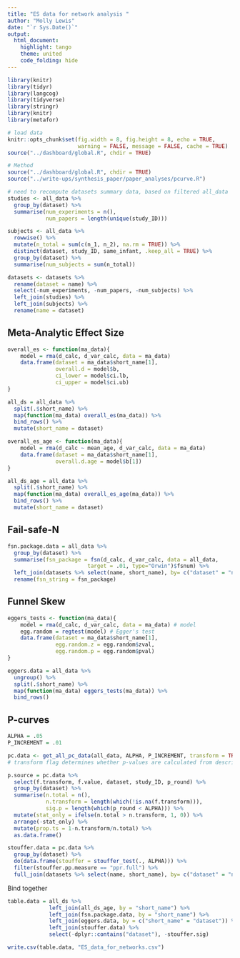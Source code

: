 ```yaml
---
title: "ES data for network analysis "
author: "Molly Lewis"
date: "`r Sys.Date()`"
output:
  html_document:
    highlight: tango
    theme: united
    code_folding: hide
---
```

  
```r
library(knitr)
library(tidyr)
library(langcog)
library(tidyverse)
library(stringr)
library(knitr)
library(metafor)

# load data
knitr::opts_chunk$set(fig.width = 8, fig.height = 8, echo = TRUE,
                      warning = FALSE, message = FALSE, cache = TRUE)
source("../dashboard/global.R", chdir = TRUE)
```


```r
# Method
source("../dashboard/global.R", chdir = TRUE)
source("../write-ups/synthesis_paper/paper_analyses/pcurve.R")

# need to recompute datasets summary data, based on filtered all_data
studies <- all_data %>%
  group_by(dataset) %>%
  summarise(num_experiments = n(),
            num_papers = length(unique(study_ID)))

subjects <- all_data %>%
  rowwise() %>%
  mutate(n_total = sum(c(n_1, n_2), na.rm = TRUE)) %>%
  distinct(dataset, study_ID, same_infant, .keep_all = TRUE) %>%
  group_by(dataset) %>%
  summarise(num_subjects = sum(n_total))

datasets <- datasets %>%
  rename(dataset = name) %>%
  select(-num_experiments, -num_papers, -num_subjects) %>%
  left_join(studies) %>%
  left_join(subjects) %>%
  rename(name = dataset)
```


## Meta-Analytic Effect Size
```r
overall_es <- function(ma_data){
    model = rma(d_calc, d_var_calc, data = ma_data)
    data.frame(dataset = ma_data$short_name[1],
               overall.d = model$b,
               ci_lower = model$ci.lb,
               ci_upper = model$ci.ub)
}

all_ds = all_data %>%
  split(.$short_name) %>%
  map(function(ma_data) overall_es(ma_data)) %>%
  bind_rows() %>%
  mutate(short_name = dataset)

overall_es_age <- function(ma_data){
    model = rma(d_calc ~ mean_age, d_var_calc, data = ma_data)
    data.frame(dataset = ma_data$short_name[1],
               overall.d.age = model$b[1])
}

all_ds_age = all_data %>%
  split(.$short_name) %>%
  map(function(ma_data) overall_es_age(ma_data)) %>%
  bind_rows() %>%
  mutate(short_name = dataset)
```

## Fail-safe-N
```r
fsn.package.data = all_data %>%
  group_by(dataset) %>%
  summarise(fsn_package = fsn(d_calc, d_var_calc, data = all_data, 
                         target = .01, type="Orwin")$fsnum) %>%
  left_join(datasets %>% select(name, short_name), by= c("dataset" = "name")) %>%
  rename(fsn_string = fsn_package)
```

## Funnel Skew
```r
eggers_tests <- function(ma_data){
    model = rma(d_calc, d_var_calc, data = ma_data) # model
    egg.random = regtest(model) # Egger's test
    data.frame(dataset = ma_data$short_name[1],
               egg.random.z = egg.random$zval,
               egg.random.p = egg.random$pval)
}

eggers.data = all_data %>%
  ungroup() %>%
  split(.$short_name) %>%
  map(function(ma_data) eggers_tests(ma_data)) %>%
  bind_rows()
```


## P-curves
```r
ALPHA = .05
P_INCREMENT = .01 

pc.data <- get_all_pc_data(all_data, ALPHA, P_INCREMENT, transform = TRUE) 
# transform flag determines whether p-values are calculated from descriptive statistics 

p.source = pc.data %>%
  select(f.transform, f.value, dataset, study_ID, p_round) %>%
  group_by(dataset) %>%
  summarise(n.total = n(),
            n.transform = length(which(!is.na(f.transform))),
            sig.p = length(which(p_round < ALPHA))) %>%
  mutate(stat_only = ifelse(n.total > n.transform, 1, 0)) %>%
  arrange(-stat_only) %>%
  mutate(prop.ts = 1-n.transform/n.total) %>%
  as.data.frame()
```

```r
stouffer.data = pc.data %>%
  group_by(dataset) %>%
  do(data.frame(stouffer = stouffer_test(., ALPHA))) %>%
  filter(stouffer.pp.measure == "ppr.full") %>%
  full_join(datasets %>% select(name, short_name), by= c("dataset" = "name")) 
```


Bind together
```r
table.data = all_ds %>%
             left_join(all_ds_age, by = "short_name") %>%
             left_join(fsn.package.data, by = "short_name") %>%
             left_join(eggers.data, by = c("short_name" = "dataset")) %>%
             left_join(stouffer.data) %>%
             select(-dplyr::contains("dataset"), -stouffer.sig)

write.csv(table.data, "ES_data_for_networks.csv")
```


